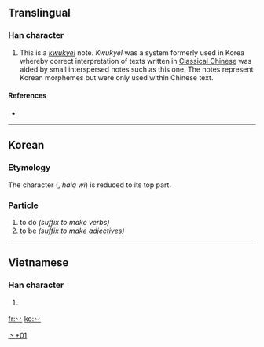 ==Translingual==
{{stroke order|type=animate}}

===Han character===
{{Han char|rn=3|rad=丶|as=01|sn=2|four=|canj=戈竹 (IH), X戈竹 (XIH)}}

# This is a ''[[kwukyel]]'' note. ''Kwukyel'' was a system formerly used in Korea whereby correct interpretation of texts written in [[w:Classical Chinese|Classical Chinese]] was aided by small interspersed notes such as this one. The notes represent Korean morphemes but were only used within Chinese text.

====References====
* {{Han ref|kx=0080.121|dj=0162.211|hdz=10042.091|uh=4E37|ud=20023}}

----

==Korean==

===Etymology===
The character <big>{{lang|ko-Hant|[[為]]([[爲]])}}</big> (<big>{{lang|ko-Hang|위}}</big>, ''halq wi'') is reduced to its top part.

===Particle===
{{ko-pos|particle|hangeul=[[하]]|y=ha, [[Middle Korean]] ho…|rv=ha|mr=ha}}

# to do ''(suffix to make verbs)''
# to be ''(suffix to make adjectives)''

[[Category:Korean-only CJKV Characters|丶+01]]

----

==Vietnamese==

===Han character===
{{vi-hantu|[[bát]]|rs=丶01}}

# {{defn|Vietnamese|sort=丶01}}

[[fr:丷]]
[[ko:丷]]